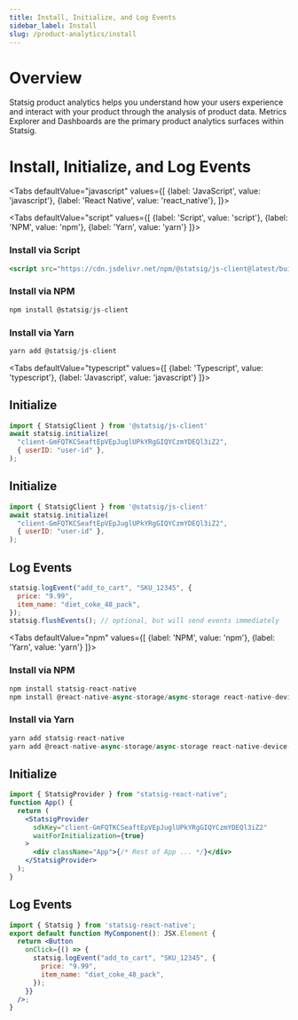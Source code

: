 ```yaml
---
title: Install, Initialize, and Log Events
sidebar_label: Install
slug: /product-analytics/install
---
```



# **Overview**

Statsig product analytics helps you understand how your users experience and interact with your product through the analysis of product data. Metrics Explorer and Dashboards are the primary product analytics surfaces within Statsig.

# Install, Initialize, and Log Events

<Tabs
  defaultValue="javascript"
  values={[
    {label: 'JavaScript', value: 'javascript'},
    {label: 'React Native', value: 'react_native'},
  ]}>
  <TabItem value="javascript">


<Tabs
  defaultValue="script"
  values={[
    {label: 'Script', value: 'script'},
    {label: 'NPM', value: 'npm'},
    {label: 'Yarn', value: 'yarn'}
  ]}>
  <TabItem value="script">

### Install via Script

```jsx
<script src="https://cdn.jsdelivr.net/npm/@statsig/js-client@latest/build/statsig-js-client.min.js"></script>
```

  </TabItem>
  <TabItem value="npm">

### Install via NPM

```jsx
npm install @statsig/js-client
```

  </TabItem>
  <TabItem value="yarn">

### Install via Yarn

```jsx
yarn add @statsig/js-client
```

  </TabItem>
</Tabs>

<Tabs
  defaultValue="typescript"
  values={[
    {label: 'Typescript', value: 'typescript'},
    {label: 'Javascript', value: 'javascript'}
  ]}>
  <TabItem value="typescript">

## Initialize

```jsx
import { StatsigClient } from '@statsig/js-client'
await statsig.initialize(
  "client-GmFQTKCSeaftEpVEpJuglUPkYRgGIQYCzmYDEQl3iZ2",
  { userID: "user-id" },
);
```

  </TabItem>
  <TabItem value="javascript">

## Initialize

```jsx
import { StatsigClient } from '@statsig/js-client'
await statsig.initialize(
  "client-GmFQTKCSeaftEpVEpJuglUPkYRgGIQYCzmYDEQl3iZ2",
  { userID: "user-id" },
);
```

  </TabItem>
</Tabs>

## Log Events

```jsx
statsig.logEvent("add_to_cart", "SKU_12345", {
  price: "9.99",
  item_name: "diet_coke_48_pack",
});
statsig.flushEvents(); // optional, but will send events immediately
```

  </TabItem>
  <TabItem value="react_native">

<Tabs
  defaultValue="npm"
  values={[
    {label: 'NPM', value: 'npm'},
    {label: 'Yarn', value: 'yarn'}
  ]}>
  <TabItem value="npm">

### Install via NPM

```jsx
npm install statsig-react-native
npm install @react-native-async-storage/async-storage react-native-device-info react-native-get-random-values
```

  </TabItem>
  <TabItem value="yarn">

### Install via Yarn

```jsx
yarn add statsig-react-native
yarn add @react-native-async-storage/async-storage react-native-device-info react-native-get-random-values
```

  </TabItem>
</Tabs>

## Initialize

```jsx
import { StatsigProvider } from "statsig-react-native";
function App() {
  return (
    <StatsigProvider
      sdkKey="client-GmFQTKCSeaftEpVEpJuglUPkYRgGIQYCzmYDEQl3iZ2"
      waitForInitialization={true}
    >
      <div className="App">{/* Rest of App ... */}</div>
    </StatsigProvider>
  );
}
```

## Log Events

```jsx
import { Statsig } from 'statsig-react-native';
export default function MyComponent(): JSX.Element {
  return <Button
    onClick={() => {
      statsig.logEvent("add_to_cart", "SKU_12345", {
        price: "9.99",
        item_name: "diet_coke_48_pack",
      });
    }}
  />;
}
```

  </TabItem>
</Tabs>
